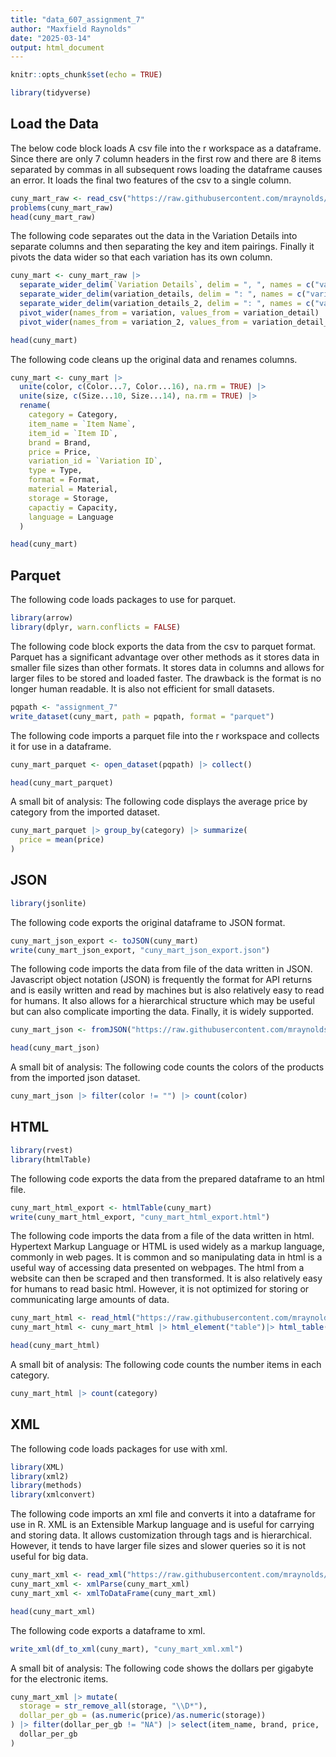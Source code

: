 ```yaml
---
title: "data_607_assignment_7"
author: "Maxfield Raynolds"
date: "2025-03-14"
output: html_document
---
```


```r
knitr::opts_chunk$set(echo = TRUE)
```

```r
library(tidyverse)
```
## Load the Data

The below code block loads A csv file into the r workspace as a dataframe. Since there are only 7 column headers in the first row and there are 8 items separated by commas in all subsequent rows loading the dataframe causes an error. It loads the final two features of the csv to a single column.

```r
cuny_mart_raw <- read_csv("https://raw.githubusercontent.com/mraynolds/data_607/refs/heads/main/cuny_mart.csv", show_col_types = FALSE)
problems(cuny_mart_raw)
head(cuny_mart_raw)
```

The following code separates out the data in the Variation Details into separate columns and then separating the key and item pairings. Finally it pivots the data wider so that each variation has its own column.

```r
cuny_mart <- cuny_mart_raw |> 
  separate_wider_delim(`Variation Details`, delim = ", ", names = c("variation_details", "variation_details_2")) |> 
  separate_wider_delim(variation_details, delim = ": ", names = c("variation", "variation_detail")) |> 
  separate_wider_delim(variation_details_2, delim = ": ", names = c("variation_2", "variation_detail_2")) |> 
  pivot_wider(names_from = variation, values_from = variation_detail) |> 
  pivot_wider(names_from = variation_2, values_from = variation_detail_2, names_repair = "unique")

head(cuny_mart)
```
The following code cleans up the original data and renames columns.

```r
cuny_mart <- cuny_mart |> 
  unite(color, c(Color...7, Color...16), na.rm = TRUE) |> 
  unite(size, c(Size...10, Size...14), na.rm = TRUE) |> 
  rename(
    category = Category,
    item_name = `Item Name`,
    item_id = `Item ID`,
    brand = Brand,
    price = Price,
    variation_id = `Variation ID`,
    type = Type,
    format = Format,
    material = Material,
    storage = Storage,
    capactiy = Capacity,
    language = Language
  )

head(cuny_mart)
```

## Parquet

The following code loads packages to use for parquet.

```r
library(arrow)
library(dplyr, warn.conflicts = FALSE)
```


The following code block exports the data from the csv to parquet format. Parquet has a significant advantage over other methods as it stores data in smaller file sizes than other formats. It stores data in columns and allows for larger files to be stored and loaded faster. The drawback is the format is no longer human readable. It is also not efficient for small datasets.

```r
pqpath <- "assignment_7"
write_dataset(cuny_mart, path = pqpath, format = "parquet")
```

The following code imports a parquet file into the r workspace and collects it for use in a dataframe.

```r
cuny_mart_parquet <- open_dataset(pqpath) |> collect()

head(cuny_mart_parquet)
```

A small bit of analysis: The following code displays the average price by category from the imported dataset.

```r
cuny_mart_parquet |> group_by(category) |> summarize(
  price = mean(price)
)
```


## JSON

```r
library(jsonlite)
```

The following code exports the original dataframe to JSON format. 

```r
cuny_mart_json_export <- toJSON(cuny_mart)
write(cuny_mart_json_export, "cuny_mart_json_export.json")
```

The following code imports the data from file of the data written in JSON. Javascript object notation (JSON) is frequently the format for API returns and is easily written and read by machines but is also relatively easy to read for humans. It also allows for a hierarchical structure which may be useful but can also complicate importing the data. Finally, it is widely supported.

```r
cuny_mart_json <- fromJSON("https://raw.githubusercontent.com/mraynolds/data_607/refs/heads/main/cuny_mart_json_export.json")

head(cuny_mart_json)
```

A small bit of analysis: The following code counts the colors of the products from the imported json dataset.

```r
cuny_mart_json |> filter(color != "") |> count(color)
```


## HTML
```r
library(rvest)
library(htmlTable)
```

The following code exports the data from the prepared dataframe to an html file.

```r
cuny_mart_html_export <- htmlTable(cuny_mart)
write(cuny_mart_html_export, "cuny_mart_html_export.html")
```

The following code imports the data from a file of the data written in html. Hypertext Markup Language or HTML is used widely as a markup language, commonly in web pages. It is common and so manipulating data in html is a useful way of accessing data presented on webpages. The html from a website can then be scraped and then transformed. It is also relatively easy for humans to read basic html. However, it is not optimized for storing or communicating large amounts of data.

```r
cuny_mart_html <- read_html("https://raw.githubusercontent.com/mraynolds/data_607/refs/heads/main/cuny_mart_html_export.html", )
cuny_mart_html <- cuny_mart_html |> html_element("table")|> html_table() |> select(category:language)

head(cuny_mart_html)
```

A small bit of analysis: The following code counts the number items in each category.

```r
cuny_mart_html |> count(category)
```


## XML

The following code loads packages for use with xml.

```r
library(XML)
library(xml2)
library(methods)
library(xmlconvert)
```

The following code imports an xml file and converts it into a dataframe for use in R. XML is an Extensible Markup language and is useful for carrying and storing data. It allows customization through tags and is hierarchical. However, it tends to have larger file sizes and slower queries so it is not useful for big data.

```r
cuny_mart_xml <- read_xml("https://raw.githubusercontent.com/mraynolds/data_607/refs/heads/main/cuny_mart_xml.xml")
cuny_mart_xml <- xmlParse(cuny_mart_xml)
cuny_mart_xml <- xmlToDataFrame(cuny_mart_xml)

head(cuny_mart_xml)
```

The following code exports a dataframe to xml.

```r
write_xml(df_to_xml(cuny_mart), "cuny_mart_xml.xml")
```

A small bit of analysis: The following code shows the dollars per gigabyte for the electronic items.

```r
cuny_mart_xml |> mutate(
  storage = str_remove_all(storage, "\\D*"),
  dollar_per_gb = (as.numeric(price)/as.numeric(storage))
) |> filter(dollar_per_gb != "NA") |> select(item_name, brand, price, 
  dollar_per_gb
)
```

